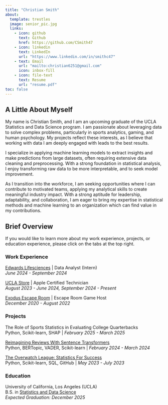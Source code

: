 ```yaml
---
title: "Christian Smith"
about: 
  template: trestles
  image: senior_pic.jpg
  links: 
    - icon: github
      text: Github
      href: https://github.com/CSmith47
    - icon: linkedin
      text: LinkedIn
      url: "https://www.linkedin.com/in/smithc47"
    - text: Email
      url: "mailto:christian6251@gmail.com"
      icon: inbox-fill
    - icon: file-text
      text: Resume
      url: "resume.pdf"
toc: false
---
```


## A Little About Myself

My name is Christian Smith, and I am an upcoming graduate of the UCLA Statistics and Data Science program. I am passionate about leveraging data to solve complex problems, particularly in sports analytics, gaming, and human psychology. My projects reflect these interests, as I believe that working with data I am deeply engaged with leads to the best results.

I specialize in applying machine learning models to extract insights and make predictions from large datasets, often requiring extensive data cleaning and preprocessing. With a strong foundation in statistical analysis, I enjoy transforming raw data to be more interpretable, and to seek model improvement.

As I transition into the workforce, I am seeking opportunities where I can contribute to motivated teams, applying my analytical skills to create meaningful industry impact. With a strong aptitude for leadership, adaptability, and collaboration, I am eager to bring my expertise in statistical methods and machine learning to an organization which can find value in my contributions.

## Brief Overview

If you would like to learn more about my work experience, projects, or education experience, please click on the tabs at the top right.

### Work Experience
[Edwards Lifesciences](https://www.edwards.com/) | Data Analyst (Intern)  
*June 2024 - September 2024*

[UCLA Store](https://www.uclastore.com/) | Apple Certified Technician  
*August 2023 - June 2024, September 2024 - Present*

[Exodus Escape Room](https://exodusescaperoom.com/) | Escape Room Game Host  
*December 2020 - August 2022*


### Projects
The Role of Sports Statistics in Evaluating College Quarterbacks  
Python, Scikit-learn, SHAP | *February 2025 - March 2025*

[Reimagining Reviews With Sentence Transformers](https://medium.com/python-in-plain-english/reimagining-reviews-with-sentence-transformers-9103c6988f62)  
Python, BERTopic, VADER, Scikit-learn | *February 2024 - March 2024*

[The Overwatch League: Statistics For Success](https://medium.com/@christian6251/the-overwatch-league-statistics-for-success-5b32782d67ee)  
Python, Scikit-learn, SQL, GitHub | *May 2023 - July 2023*


### Education

University of California, Los Angeles (UCLA)  
B.S. in [Statistics and Data Science](https://statistics.ucla.edu/)  
*Expected Graduation: December 2025*
